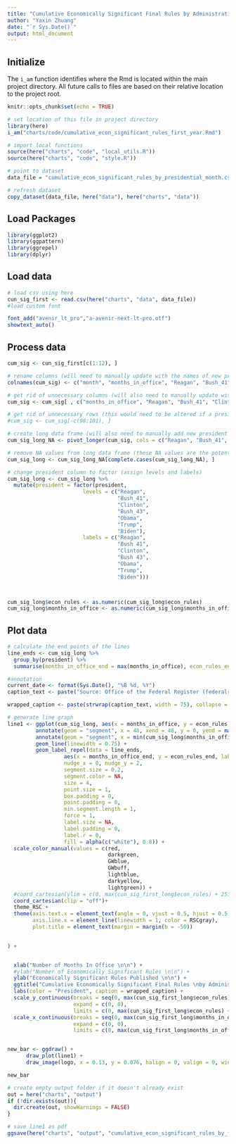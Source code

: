 ```yaml
---
title: "Cumulative Economically Significant Final Rules by Administration in first year"
author: "Yaxin Zhuang"
date: "`r Sys.Date()`"
output: html_document
---
```


## Initialize

The `i_am` function identifies where the Rmd is located within the main project directory. All future calls to files are based on their relative location to the project root.

```r
knitr::opts_chunk$set(echo = TRUE)

# set location of this file in project directory
library(here)
i_am("charts/code/cumulative_econ_significant_rules_first_year.Rmd")

# import local functions
source(here("charts", "code", "local_utils.R"))
source(here("charts", "code", "style.R"))

# point to dataset
data_file = "cumulative_econ_significant_rules_by_presidential_month.csv"

# refresh dataset
copy_dataset(data_file, here("data"), here("charts", "data"))

```

## Load Packages

```r

library(ggplot2)
library(ggpattern)
library(ggrepel)
library(dplyr)

```

## Load data

```r

# load csv using here
cun_sig_first <- read.csv(here("charts", "data", data_file))
#load custom font

font_add("avenir_lt_pro","a-avenir-next-lt-pro.otf")
showtext_auto()


```

## Process data

```r

cum_sig <- cun_sig_first[c(1:12), ]

# rename columns (will need to manually update with the names of new presidents)
colnames(cum_sig) <- c("month", "months_in_office", "Reagan", "Bush_41", "Clinton", "Bush_43", "Obama", "Trump", "Biden")

# get rid of unnecessary columns (will also need to manually update with new president names here)
cum_sig <- cum_sig[ , c("months_in_office", "Reagan", "Bush_41", "Clinton", "Bush_43", "Obama", "Trump", "Biden")]

# get rid of unnecessary rows (this would need to be altered if a president served more than two terms)
#cum_sig <- cum_sig[-c(98:101), ]

# create long data frame (will also need to manually add new president's names here)
cum_sig_long_NA <- pivot_longer(cum_sig, cols = c("Reagan", "Bush_41", "Clinton", "Bush_43", "Obama", "Trump", "Biden"), names_to = "president", values_to = "econ_rules")

# remove NA values from long data frame (these NA values are the potential econ_rules values for presidents who didn't/haven't yet served the maximum number of months)
cum_sig_long <- cum_sig_long_NA[complete.cases(cum_sig_long_NA), ]

# change president column to factor (assign levels and labels)
cum_sig_long <- cum_sig_long %>% 
  mutate(president = factor(president,
                        levels = c("Reagan", 
                                   "Bush_41",
                                   "Clinton", 
                                   "Bush_43",
                                   "Obama", 
                                   "Trump",
                                   "Biden"),
                        labels = c("Reagan", 
                                   "Bush 41",
                                   "Clinton", 
                                   "Bush 43",
                                   "Obama", 
                                   "Trump",
                                   "Biden")))



cum_sig_long$econ_rules <- as.numeric(cum_sig_long$econ_rules)
cum_sig_long$months_in_office <- as.numeric(cum_sig_long$months_in_office)
```

## Plot data

```r



# calculate the end points of the lines
line_ends <- cum_sig_long %>%
  group_by(president) %>%
  summarise(months_in_office_end = max(months_in_office), econ_rules_end = max(econ_rules))

#annotation
current_date <- format(Sys.Date(), "%B %d, %Y")
caption_text <- paste("Source: Office of the Federal Register (federalregister.gov) for Biden administration and all subsequent administrations;\n       Office of Information and Regulatory Affairs (reginfo.gov) for all prior administrations.\n\nUpdated:", current_date)

wrapped_caption <- paste(strwrap(caption_text, width = 75), collapse = "\n")

# generate line graph
line1 <- ggplot(cum_sig_long, aes(x = months_in_office, y = econ_rules, color = president, group = president)) +
         annotate(geom = "segment", x = 48, xend = 48, y = 0, yend = max(cum_sig_long$econ_rules) + 10, linetype = "dashed", linewidth = 0.50, color = RSCgray) +
         annotate(geom = "segment", x = min(cum_sig_long$months_in_office), xend = max(cum_sig_long$months_in_office), y = 0, yend = 0, linetype = "solid", linewidth = 1, color = RSCgray) +  
         geom_line(linewidth = 0.75) +
         geom_label_repel(data = line_ends,
                  aes(x = months_in_office_end, y = econ_rules_end, label = president, family = "avenir_lt_pro"),
                  nudge_x = 0, nudge_y = 2,
                  segment.size = 0.2,
                  segment.color = NA,
                  size = 4,
                  point.size = 1,
                  box.padding = 0,
                  point.padding = 0,
                  min.segment.length = 1,
                  force = 1,
                  label.size = NA,
                  label.padding = 0,
                  label.r = 0,
                  fill = alpha(c("white"), 0.8)) +
  scale_color_manual(values = c(red,
                                darkgreen,
                                GWblue,
                                GWbuff,
                                lightblue,
                                darkyellow,
                                lightgreen)) +
  #coord_cartesian(ylim = c(0, max(cun_sig_first_long$econ_rules) + 25)) +
  coord_cartesian(clip = "off")+
  theme_RSC +
  theme(axis.text.x = element_text(angle = 0, vjust = 0.5, hjust = 0.5),
        axis.line.x = element_line(linewidth = 1, color = RSCgray),
        plot.title = element_text(margin = margin(b = -50))

       
) +


  xlab("Number of Months In Office \n\n") +
  #ylab("Number of Economically Significant Rules \n\n") +
  ylab("Economically Significant Rules Published \n\n") +
  ggtitle("Cumulative Economically Significant Final Rules \nby Administration in First Year") +
  labs(color = "President", caption = wrapped_caption) +
  scale_y_continuous(breaks = seq(0, max(cun_sig_first_long$econ_rules) + 25, by = 25),
                     expand = c(0, 0),
                     limits = c(0, max(cun_sig_first_long$econ_rules) + 25)) +
  scale_x_continuous(breaks = seq(0, max(cun_sig_first_long$months_in_office)+4, by = 4),
                     expand = c(0, 0),
                     limits = c(0, max(cun_sig_first_long$months_in_office)))



```


```r
new_bar <- ggdraw() +
      draw_plot(line1) +
      draw_image(logo, x = 0.13, y = 0.076, halign = 0, valign = 0, width = 0.2)

new_bar
```

```r
# create empty output folder if it doesn't already exist
out = here("charts", "output")
if (!dir.exists(out)){
  dir.create(out, showWarnings = FALSE)
}

# save line1 as pdf
ggsave(here("charts", "output", "cumulative_econ_significant_rules_by_first_year.pdf"), plot = new_bar, width = 12, height = 9, dpi = 300)
```
